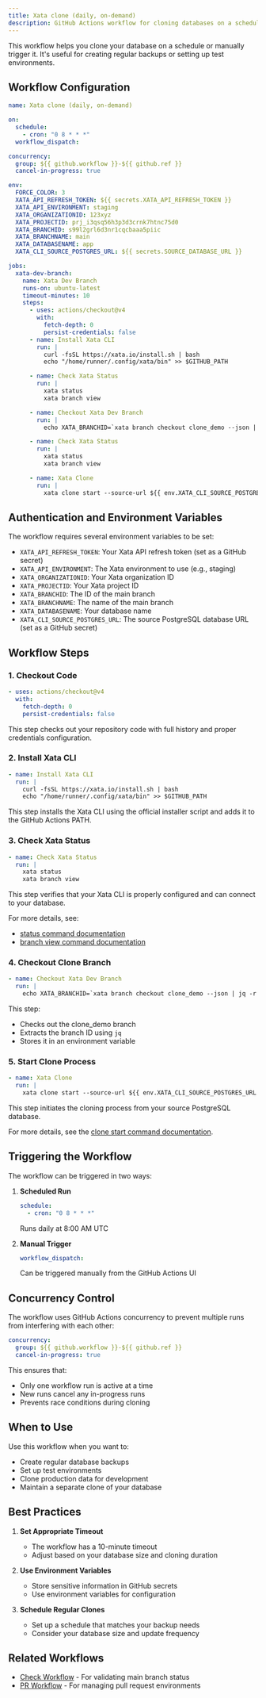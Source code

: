 ```yaml
---
title: Xata clone (daily, on-demand)
description: GitHub Actions workflow for cloning databases on a schedule or on-demand
---
```


This workflow helps you clone your database on a schedule or manually trigger it. It's useful for creating regular backups or setting up test environments.

## Workflow Configuration

```yaml
name: Xata clone (daily, on-demand)

on:
  schedule:
    - cron: "0 8 * * *"
  workflow_dispatch:

concurrency:
  group: ${{ github.workflow }}-${{ github.ref }}
  cancel-in-progress: true

env:
  FORCE_COLOR: 3
  XATA_API_REFRESH_TOKEN: ${{ secrets.XATA_API_REFRESH_TOKEN }}
  XATA_API_ENVIRONMENT: staging
  XATA_ORGANIZATIONID: 123xyz
  XATA_PROJECTID: prj_i3qsq56h3p3d3crnk7htnc75d0
  XATA_BRANCHID: s99l2grl6d3nr1cqcbaaa5piic
  XATA_BRANCHNAME: main
  XATA_DATABASENAME: app
  XATA_CLI_SOURCE_POSTGRES_URL: ${{ secrets.SOURCE_DATABASE_URL }}

jobs:
  xata-dev-branch:
    name: Xata Dev Branch
    runs-on: ubuntu-latest
    timeout-minutes: 10
    steps:
      - uses: actions/checkout@v4
        with:
          fetch-depth: 0
          persist-credentials: false
      - name: Install Xata CLI
        run: |
          curl -fsSL https://xata.io/install.sh | bash
          echo "/home/runner/.config/xata/bin" >> $GITHUB_PATH

      - name: Check Xata Status
        run: |
          xata status
          xata branch view

      - name: Checkout Xata Dev Branch
        run: |
          echo XATA_BRANCHID=`xata branch checkout clone_demo --json | jq -r '.id'` >> $GITHUB_ENV

      - name: Check Xata Status
        run: |
          xata status
          xata branch view

      - name: Xata Clone
        run: |
          xata clone start --source-url ${{ env.XATA_CLI_SOURCE_POSTGRES_URL }}
```

## Authentication and Environment Variables

The workflow requires several environment variables to be set:

- `XATA_API_REFRESH_TOKEN`: Your Xata API refresh token (set as a GitHub secret)
- `XATA_API_ENVIRONMENT`: The Xata environment to use (e.g., staging)
- `XATA_ORGANIZATIONID`: Your Xata organization ID
- `XATA_PROJECTID`: Your Xata project ID
- `XATA_BRANCHID`: The ID of the main branch
- `XATA_BRANCHNAME`: The name of the main branch
- `XATA_DATABASENAME`: Your database name
- `XATA_CLI_SOURCE_POSTGRES_URL`: The source PostgreSQL database URL (set as a GitHub secret)

## Workflow Steps

### 1. Checkout Code

```yaml
- uses: actions/checkout@v4
  with:
    fetch-depth: 0
    persist-credentials: false
```

This step checks out your repository code with full history and proper credentials configuration.

### 2. Install Xata CLI

```yaml
- name: Install Xata CLI
  run: |
    curl -fsSL https://xata.io/install.sh | bash
    echo "/home/runner/.config/xata/bin" >> $GITHUB_PATH
```

This step installs the Xata CLI using the official installer script and adds it to the GitHub Actions PATH.

### 3. Check Xata Status

```yaml
- name: Check Xata Status
  run: |
    xata status
    xata branch view
```

This step verifies that your Xata CLI is properly configured and can connect to your database.

For more details, see:
- [status command documentation](../cli/status.mdx)
- [branch view command documentation](../cli/branch.mdx#view)

### 4. Checkout Clone Branch

```yaml
- name: Checkout Xata Dev Branch
  run: |
    echo XATA_BRANCHID=`xata branch checkout clone_demo --json | jq -r '.id'` >> $GITHUB_ENV
```

This step:
- Checks out the clone_demo branch
- Extracts the branch ID using `jq`
- Stores it in an environment variable

### 5. Start Clone Process

```yaml
- name: Xata Clone
  run: |
    xata clone start --source-url ${{ env.XATA_CLI_SOURCE_POSTGRES_URL }}
```

This step initiates the cloning process from your source PostgreSQL database.

For more details, see the [clone start command documentation](../cli/clone.mdx#start).

## Triggering the Workflow

The workflow can be triggered in two ways:

1. **Scheduled Run**
   ```yaml
   schedule:
     - cron: "0 8 * * *"
   ```
   Runs daily at 8:00 AM UTC

2. **Manual Trigger**
   ```yaml
   workflow_dispatch:
   ```
   Can be triggered manually from the GitHub Actions UI

## Concurrency Control

The workflow uses GitHub Actions concurrency to prevent multiple runs from interfering with each other:

```yaml
concurrency:
  group: ${{ github.workflow }}-${{ github.ref }}
  cancel-in-progress: true
```

This ensures that:
- Only one workflow run is active at a time
- New runs cancel any in-progress runs
- Prevents race conditions during cloning

## When to Use

Use this workflow when you want to:
- Create regular database backups
- Set up test environments
- Clone production data for development
- Maintain a separate clone of your database

## Best Practices

1. **Set Appropriate Timeout**
   - The workflow has a 10-minute timeout
   - Adjust based on your database size and cloning duration

2. **Use Environment Variables**
   - Store sensitive information in GitHub secrets
   - Use environment variables for configuration

3. **Schedule Regular Clones**
   - Set up a schedule that matches your backup needs
   - Consider your database size and update frequency

## Related Workflows

- [Check Workflow](./check.mdx) - For validating main branch status
- [PR Workflow](./pr.mdx) - For managing pull request environments 